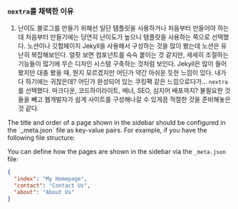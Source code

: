 
### `nextra`를 채택한 이유

1. 난이도
   블로그를 만들기 위해선 일단 템플릿을 사용하거나 처음부터 만들어야 하는데
   처음부터 만들기에는 당연히 난이도가 높으니 템플릿을 사용하는 쪽으로 선택했다.
   노션이나 깃헙페이지 Jekyll을 사용해서 구성하는 것을 많이 봤는데 노션은 유난히
   복잡해보인다. 얼핏 보면 컴포넌트를 슥슥 붙이는 것 같지만, 세세히 조절하는 기능들이
   많기에 무슨 디자인 시스템 구축하는 것처럼 보인다. Jekyll은 많이 들어봤지만 대충 봤을 때,
   뭔지 모르겠지만 어딘가 약간 아쉬운 듯한 느낌이 있다.
   내가 다 하기에는 귀찮은데? 어딘가 완성되어 있는 쿠킹팩 같은 느낌으로다가...
   `nextra`를 선택했다.
   마크다운, 코드하이라이트, 배너, SEO, 심지어 배포까지? 불필요한 것들을 빼고 웹개발자가
   쉽게 사이트를 구성해나갈 수 있게끔 적절한 것을 준비해놓은 것 같다.

<Tree>
  <Folder name="기능" defaultOpen>
    <File name="_meta.json" />
    <File name="about.mdx" />
    <File name="contact.mdx" />
    <File name="index.mdx" />
  </Folder>
</Tree>
The title and order of a page shown in the sidebar should be configured in the `_meta.json`
file as key-value pairs. For example, if you have the following file structure:

<Tree>
  <Folder name="pages" defaultOpen>
    <File name="_meta.json" />
    <File name="about.mdx" />
    <File name="contact.mdx" />
    <File name="index.mdx" />
  </Folder>
</Tree>

You can define how the pages are shown in the sidebar via the `_meta.json` file:

```json filename="_meta.json"
{
  "index": "My Homepage",
  "contact": "Contact Us",
  "about": "About Us"
}
```
